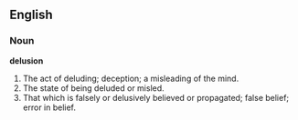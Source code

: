 == English ==
=== Noun ===
'''delusion'''
# The act of deluding; deception; a misleading of the mind.
# The state of being deluded or misled.
# That which is falsely or delusively believed or propagated; false belief; error in belief.
{{webster}}